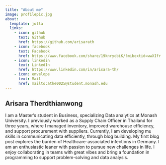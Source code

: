 ```yaml
---
title: "About me"
image: profilepic.jpg
about:
  template: jolla
  links:
    - icon: github
      text: Github
      href: https://github.com/arisarath
    - icon: facebook
      text: Facebook
      href: https://www.facebook.com/share/19knrycbiK/?mibextid=wwXIfr
    - icon: linkedin
      text: LinkedIn
      href: https://www.linkedin.com/in/arisara-th/
    - icon: envelope
      text: Mail
      href: mailto:athe0025@student.monash.edu
---
```


## Arisara Therdthianwong
I am a Master’s student in Business, specializing Data analytics at Monash University. 
I previously worked as a Supply Chain Officer in Thailand for three years, where I managed inventory, improved warehouse efficiency, and support procurement with suppliers.
Currently, I am developing mu skills in communicating data efficiently, through blog building. My first blog post explores the burden of Healthcare-associated infections in Germany.
I am an enthusiastic leaner with passion to pursue new challenges in life. I enjoy collaborating in teams with great vibes and bring a foundation in programming to support problem-solving and data analysis.

